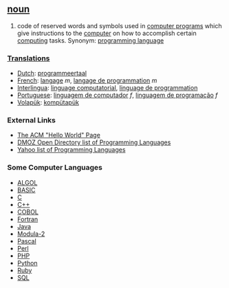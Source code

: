 == [[noun]] ==
#code of reserved words and symbols used in [[computer program]]s which give instructions to the [[computer]] on how to accomplish certain [[computing]] tasks.  Synonym: [[programming language]]

===[[Translation]]s===
*[[Dutch]]: [[programmeertaal]]
*[[French]]: [[langage]] ''m'', [[langage de programmation]] ''m''
*[[Interlingua]]: [[linguage computatorial]], [[linguage de programmation]]
*[[Portuguese]]: [[linguagem de computador]] ''f'', [[linguagem de programação]] ''f''
*[[Volapük]]: [[kompütapük]]

=== External Links===
*[http://www2.latech.edu/~acm/HelloWorld.shtml The ACM "Hello World" Page]
*[http://dmoz.org/Computers/Programming/Languages/ DMOZ Open Directory list of Programming Languages]
*[http://dir.yahoo.com/Computers_and_Internet/Programming_and_Development/Languages/ Yahoo list of Programming Languages]

=== Some Computer Languages ===

*[[w:Algol_programming_language|ALGOL]]
*[[w:BASIC|BASIC]]
*[[C]]
*[[w:C_Plus_Plus|C++]]
*[[w:COBOL|COBOL]]
*[[w:Fortran|Fortran]]
*[[Java]]
*[[w:Modula-2|Modula-2]]
*[[Pascal]]
*[[w:Perl|Perl]]
*[[PHP]]
*[[Python]]
*[[Ruby]]
*[[SQL]]